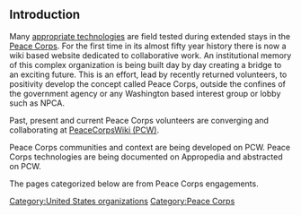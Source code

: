 {{topic header| default.png | Peace Corps}}

==Introduction==
Many [[appropriate technologies]] are field tested during extended stays in the [http://www.peacecorps.gov Peace Corps]. For the first time in its almost fifty year history there is now a wiki based website dedicated to collaborative work.  An institutional memory of this complex organization is being built day by day creating a bridge to an exciting future. This is an effort, lead by recently returned volunteers, to positivity develop the concept called Peace Corps, outside the confines of the government agency or any Washington based interest group or lobby such as NPCA.

Past, present and current Peace Corps volunteers are converging and collaborating at [http://www.peacecorpswiki.org PeaceCorpsWiki (PCW)].  

Peace Corps communities and context are being developed on PCW.  Peace Corps technologies are being documented on Appropedia and abstracted on PCW.  

The pages categorized below are from Peace Corps engagements.

[[Category:United States organizations]]
[[Category:Peace Corps]]